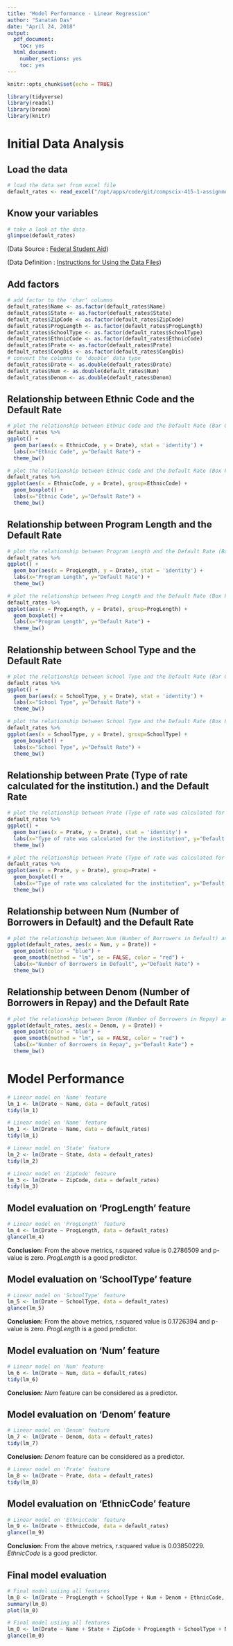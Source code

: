 ```yaml
---
title: "Model Performance - Linear Regression"
author: "Sanatan Das"
date: "April 24, 2018"
output:
  pdf_document:
    toc: yes
  html_document:
    number_sections: yes
    toc: yes
---
```


```r
knitr::opts_chunk$set(echo = TRUE)
```

```r
library(tidyverse)
library(readxl)
library(broom)
library(knitr)
```

\newpage

# Initial Data Analysis

## Load the data

```r

# load the data set from excel file
default_rates <- read_excel("/opt/apps/code/git/compscix-415-1-assignments/data/peps3xx.xls")

```

## Know your variables

```r

# take a look at the data
glimpse(default_rates)

```

(Data Source : [Federal Student Aid](https://studentaid.ed.gov/sa/about/data-center/student/default))

(Data Definition : [Instructions for Using the Data Files](https://www2.ed.gov/offices/OSFAP/defaultmanagement/instructions.html))

## Add factors

```r

# add factor to the 'char' columns
default_rates$Name <- as.factor(default_rates$Name)
default_rates$State <- as.factor(default_rates$State)
default_rates$ZipCode <- as.factor(default_rates$ZipCode)
default_rates$ProgLength <- as.factor(default_rates$ProgLength)
default_rates$SchoolType <- as.factor(default_rates$SchoolType)
default_rates$EthnicCode <- as.factor(default_rates$EthnicCode)
default_rates$Prate <- as.factor(default_rates$Prate)
default_rates$CongDis <- as.factor(default_rates$CongDis)
# convert the columns to 'double' data type
default_rates$Drate <- as.double(default_rates$Drate)
default_rates$Num <- as.double(default_rates$Num)
default_rates$Denom <- as.double(default_rates$Denom)

```

## Relationship between Ethnic Code and the Default Rate

```r

# plot the relationship between Ethnic Code and the Default Rate (Bar Graph)
default_rates %>% 
ggplot() + 
  geom_bar(aes(x = EthnicCode, y = Drate), stat = 'identity') +
  labs(x="Ethnic Code", y="Default Rate") +
  theme_bw()

# plot the relationship between Ethnic Code and the Default Rate (Box Plot)
default_rates %>% 
ggplot(aes(x = EthnicCode, y = Drate), group=EthnicCode) + 
  geom_boxplot() +
  labs(x="Ethnic Code", y="Default Rate") +
  theme_bw()

```

## Relationship between Program Length and the Default Rate

```r

# plot the relationship between Program Length and the Default Rate (Bar Graph)
default_rates %>% 
ggplot() + 
  geom_bar(aes(x = ProgLength, y = Drate), stat = 'identity') +
  labs(x="Program Length", y="Default Rate") +
  theme_bw()

# plot the relationship between Prog Length and the Default Rate (Box Plot)
default_rates %>% 
ggplot(aes(x = ProgLength, y = Drate), group=ProgLength) + 
  geom_boxplot() +
  labs(x="Program Length", y="Default Rate") +
  theme_bw()

```

## Relationship between School Type and the Default Rate
```r

# plot the relationship between School Type and the Default Rate (Bar Graph)
default_rates %>% 
ggplot() + 
  geom_bar(aes(x = SchoolType, y = Drate), stat = 'identity') +
  labs(x="School Type", y="Default Rate") +
  theme_bw()

# plot the relationship between School Type and the Default Rate (Box Plot)
default_rates %>% 
ggplot(aes(x = SchoolType, y = Drate), group=SchoolType) + 
  geom_boxplot() +
  labs(x="School Type", y="Default Rate") +
  theme_bw()

```

## Relationship between Prate (Type of rate calculated for the institution.) and the Default Rate

```r

# plot the relationship between Prate (Type of rate was calculated for the institution) and the Default Rate (Bar Graph)
default_rates %>% 
ggplot() + 
  geom_bar(aes(x = Prate, y = Drate), stat = 'identity') +
  labs(x="Type of rate was calculated for the institution", y="Default Rate") +
  theme_bw()

# plot the relationship between Prate (Type of rate was calculated for the institution) and the Default Rate (Box Plot)
default_rates %>% 
ggplot(aes(x = Prate, y = Drate), group=Prate) + 
  geom_boxplot() +
  labs(x="Type of rate was calculated for the institution", y="Default Rate") +
  theme_bw()

```

## Relationship between Num (Number of Borrowers in Default) and the Default Rate

```r

# plot the relationship between Num (Number of Borrowers in Default) and the Default Rate
ggplot(default_rates, aes(x = Num, y = Drate)) +
  geom_point(color = "blue") + 
  geom_smooth(method = "lm", se = FALSE, color = "red") + 
  labs(x="Number of Borrowers in Default", y="Default Rate") +
  theme_bw()

```

## Relationship between Denom (Number of Borrowers in Repay) and the Default Rate

```r

# plot the relationship between Denom (Number of Borrowers in Repay) and the Default Rate
ggplot(default_rates, aes(x = Denom, y = Drate)) +
  geom_point(color = "blue") + 
  geom_smooth(method = "lm", se = FALSE, color = "red") + 
  labs(x="Number of Borrowers in Repay", y="Default Rate") +
  theme_bw()

```

\newpage

# Model Performance


```r

# Linear model on 'Name' feature
lm_1 <- lm(Drate ~ Name, data = default_rates)
tidy(lm_1)

```

```r

# Linear model on 'Name' feature
lm_1 <- lm(Drate ~ Name, data = default_rates)
tidy(lm_1)

```

```r

# Linear model on 'State' feature
lm_2 <- lm(Drate ~ State, data = default_rates)
tidy(lm_2)

```

```r

# Linear model on 'ZipCode' feature
lm_3 <- lm(Drate ~ ZipCode, data = default_rates)
tidy(lm_3)

```

## Model evaluation on 'ProgLength' feature

```r

# Linear model on 'ProgLength' feature
lm_4 <- lm(Drate ~ ProgLength, data = default_rates)
glance(lm_4)

```

**Conclusion:** From the above metrics, r.squared value is 0.2786509 and p-value is zero. *ProgLength* is a good predictor.

## Model evaluation on 'SchoolType' feature

```r

# Linear model on 'SchoolType' feature
lm_5 <- lm(Drate ~ SchoolType, data = default_rates)
glance(lm_5)

```

**Conclusion:** From the above metrics, r.squared value is 0.1726394 and p-value is zero. *ProgLength* is a good predictor.

## Model evaluation on 'Num' feature

```r

# Linear model on 'Num' feature
lm_6 <- lm(Drate ~ Num, data = default_rates)
tidy(lm_6)

```

**Conclusion:** *Num* feature can be considered as a predictor.

## Model evaluation on 'Denom' feature

```r

# Linear model on 'Denom' feature
lm_7 <- lm(Drate ~ Denom, data = default_rates)
tidy(lm_7)

```

**Conclusion:** *Denom* feature can be considered as a predictor.

```r

# Linear model on 'Prate' feature
lm_8 <- lm(Drate ~ Prate, data = default_rates)
tidy(lm_8)

```

## Model evaluation on 'EthnicCode' feature

```r

# Linear model on 'EthnicCode' feature
lm_9 <- lm(Drate ~ EthnicCode, data = default_rates)
glance(lm_9)

```
**Conclusion:** From the above metrics, r.squared value is 0.03850229. *EthnicCode* is a good predictor.

## Final model evaluation

```r

# Final model usiing all features
lm_0 <- lm(Drate ~ ProgLength + SchoolType + Num + Denom + EthnicCode, data = default_rates)
summary(lm_0)
plot(lm_0)

```

```r

# Final model usiing all features
lm_0 <- lm(Drate ~ Name + State + ZipCode + ProgLength + SchoolType + Num + Denom + Prate + EthnicCode, data = default_rates)
glance(lm_0)

```

